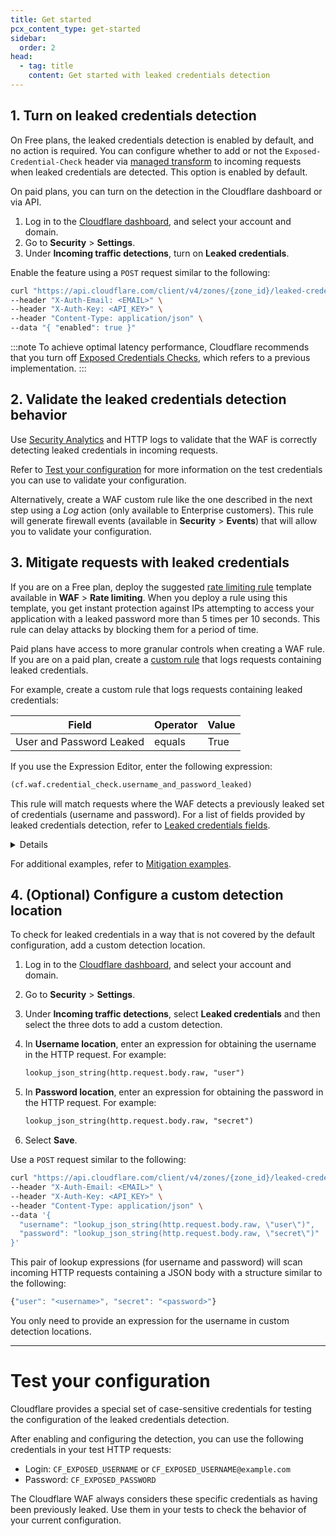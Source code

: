 ```yaml
---
title: Get started
pcx_content_type: get-started
sidebar:
  order: 2
head:
  - tag: title
    content: Get started with leaked credentials detection
---
```



## 1. Turn on leaked credentials detection

On Free plans, the leaked credentials detection is enabled by default, and no action is required. You can configure whether to add or not the `Exposed-Credential-Check` header via [managed transform](/rules/transform/managed-transforms/reference/#add-leaked-credentials-header) to incoming requests when leaked credentials are detected. This option is enabled by default.

On paid plans, you can turn on the detection in the Cloudflare dashboard or via API.

<Tabs syncKey="dashPlusAPI"> <TabItem label="Dashboard">

1. Log in to the [Cloudflare dashboard](https://dash.cloudflare.com/), and select your account and domain.
2. Go to **Security** > **Settings**.
3. Under **Incoming traffic detections**, turn on **Leaked credentials**.

</TabItem> <TabItem label="API">

Enable the feature using a `POST` request similar to the following:

```bash
curl "https://api.cloudflare.com/client/v4/zones/{zone_id}/leaked-credential-checks" \
--header "X-Auth-Email: <EMAIL>" \
--header "X-Auth-Key: <API_KEY>" \
--header "Content-Type: application/json" \
--data "{ "enabled": true }"
```

</TabItem> </Tabs>

:::note
To achieve optimal latency performance, Cloudflare recommends that you turn off [Exposed Credentials Checks](/waf/managed-rules/reference/exposed-credentials-check/), which refers to a previous implementation.
:::

## 2. Validate the leaked credentials detection behavior

Use [Security Analytics](/waf/analytics/security-analytics/) and HTTP logs to validate that the WAF is correctly detecting leaked credentials in incoming requests.

Refer to [Test your configuration](#test-your-configuration) for more information on the test credentials you can use to validate your configuration.

Alternatively, create a WAF custom rule like the one described in the next step using a _Log_ action (only available to Enterprise customers). This rule will generate firewall events (available in **Security** > **Events**) that will allow you to validate your configuration.

## 3. Mitigate requests with leaked credentials

If you are on a Free plan, deploy the suggested [rate limiting rule](/waf/rate-limiting-rules/) template available in **WAF** > **Rate limiting**. When you deploy a rule using this template, you get instant protection against IPs attempting to access your application with a leaked password more than 5 times per 10 seconds. This rule can delay attacks by blocking them for a period of time.

Paid plans have access to more granular controls when creating a WAF rule. If you are on a paid plan, create a [custom rule](/waf/custom-rules/) that logs requests containing leaked credentials.

For example, create a custom rule that logs requests containing leaked credentials:

| Field                    | Operator | Value |
| ------------------------ | -------- | ----- |
| User and Password Leaked | equals   | True  |

If you use the Expression Editor, enter the following expression:

```txt
(cf.waf.credential_check.username_and_password_leaked)
```

This rule will match requests where the WAF detects a previously leaked set of credentials (username and password). For a list of fields provided by leaked credentials detection, refer to [Leaked credentials fields](/waf/detections/leaked-credentials/#leaked-credentials-fields).

<Details header="Combine with other Rules language fields">

You can combine the previous expression with other [fields](/ruleset-engine/rules-language/fields/) and [functions](/ruleset-engine/rules-language/functions/) of the Rules language. This allows you to customize the rule scope or combine leaked credential checking with other security features. For example:

- The following expression will match requests containing leaked credentials addressed at an authentication endpoint:

  | Field                    | Operator | Value              | Logic |
  | ------------------------ | -------- | ------------------ | ----- |
  | User and Password Leaked | equals   | True               | And   |
  | URI Path                 | contains | `/admin/login.php` |       |

  Expression when using the editor: <br/>
  `(cf.waf.credential_check.username_and_password_leaked and http.request.uri.path contains "/admin/login.php")`

- The following expression will match requests coming from bots that include authentication credentials:

  | Field                   | Operator  | Value | Logic |
  | ----------------------- | --------- | ----- | ----- |
  | Authentication detected | equals    | True  | And   |
  | Bot Score               | less than | `10`  |       |

  Expression when using the editor: <br/>
  `(cf.waf.auth_detected and cf.bot_management.score lt 10)`

</Details>

For additional examples, refer to [Mitigation examples](/waf/detections/leaked-credentials/examples/).

## 4. (Optional) Configure a custom detection location

To check for leaked credentials in a way that is not covered by the default configuration, add a custom detection location.

<Tabs syncKey="dashPlusAPI"> <TabItem label="Dashboard">

1. Log in to the [Cloudflare dashboard](https://dash.cloudflare.com/), and select your account and domain.
2. Go to **Security** > **Settings**.
3. Under **Incoming traffic detections**, select **Leaked credentials** and then select the three dots to add a custom detection.
4. In **Username location**, enter an expression for obtaining the username in the HTTP request. For example:

   ```txt
   lookup_json_string(http.request.body.raw, "user")
   ```

5. In **Password location**, enter an expression for obtaining the password in the HTTP request. For example:

   ```txt
   lookup_json_string(http.request.body.raw, "secret")
   ```

6. Select **Save**.

</TabItem> <TabItem label="API">

Use a `POST` request similar to the following:

```bash
curl "https://api.cloudflare.com/client/v4/zones/{zone_id}/leaked-credential-checks/detections" \
--header "X-Auth-Email: <EMAIL>" \
--header "X-Auth-Key: <API_KEY>" \
--header "Content-Type: application/json" \
--data '{
  "username": "lookup_json_string(http.request.body.raw, \"user\")",
  "password": "lookup_json_string(http.request.body.raw, \"secret\")"
}'
```

This pair of lookup expressions (for username and password) will scan incoming HTTP requests containing a JSON body with a structure similar to the following:

```js
{"user": "<username>", "secret": "<password>"}
```

</TabItem> </Tabs>

You only need to provide an expression for the username in custom detection locations.

---

# Test your configuration

Cloudflare provides a special set of case-sensitive credentials for testing the configuration of the leaked credentials detection.

After enabling and configuring the detection, you can use the following credentials in your test HTTP requests:

- Login: `CF_EXPOSED_USERNAME` or `CF_EXPOSED_USERNAME@example.com`
- Password: `CF_EXPOSED_PASSWORD`

The Cloudflare WAF always considers these specific credentials as having been previously leaked. Use them in your tests to check the behavior of your current configuration.
